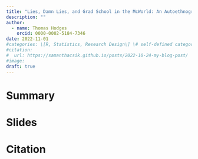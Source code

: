 ```yaml
---
title: "Lies, Damn Lies, and Grad School in the McWorld: An Autoethnography"
description: ""
author:
  - name: Thomas Hodges
    orcid: 0000-0002-5184-7346
date: 2022-11-01
#categories: \[R, Statistics, Research Design\] \# self-defined categories
#citation: 
#  url: https://samanthacsik.github.io/posts/2022-10-24-my-blog-post/ 
#image: 
draft: true
---
```


# Summary

# Slides

# Citation
